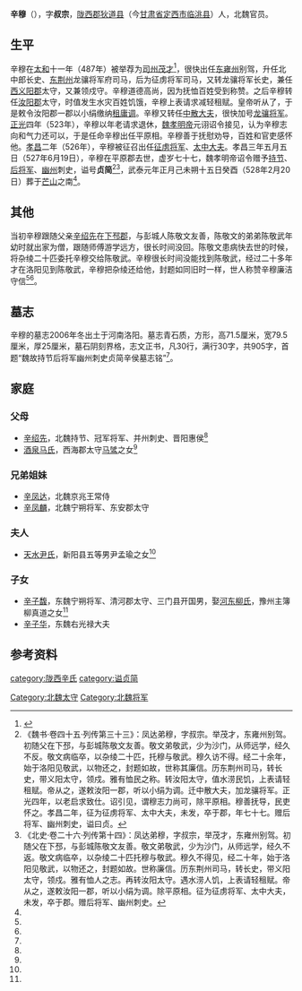 '''辛穆'''（{{bd|451年||527年|6月19日| |catIdx=y}}），字'''叔宗'''，[[陇西郡|陇西郡]][[狄道县|狄道县]]（今[[甘肃省|甘肃省]][[定西市|定西市]][[临洮县|临洮县]]）人，北魏官员。

==生平==
辛穆在[[太和_(北魏)|太和]]十一年（487年）被举荐为[[司州|司州]][[茂才|茂才]]<ref name=autogenerated1>{{Citation| author=何俊芳  | year=2011年| title=《北魏辛穆墓志铭考释》| periodical=《洛阳理工学院学报(社会科学版)》| volume=| issue=01期| pages=77-79| url=http://www.cnki.com.cn/Article/CJFDTOTAL-LYDS201101019.htm| doi=| oclc=| accessdate=2015-02-13}}</ref>，很快出任[[东雍州|东雍州]]别驾，升任北中郎长史、[[东荆州|东荆州]]龙骧将军府司马，后为征虏将军司马，又转龙骧将军长史，兼任[[西义阳郡|西义阳郡]]太守，又兼领戍守。辛穆道德高尚，因为抚恤百姓受到称赞。之后辛穆转任[[汝阳郡|汝阳郡]]太守，时值发生水灾百姓饥饿，辛穆上表请求减轻租赋。皇帝听从了，于是敕令汝阳郡一郡以小绢缴纳[[租庸调|租庸调]]。辛穆又转任[[中散大夫|中散大夫]]，很快加号[[龙骧将军|龙骧将军]]。[[正光|正光]]四年（523年），辛穆以年老请求退休，[[魏孝明帝|魏孝明帝]]元诩诏令接见，认为辛穆志向和气力还可以，于是任命辛穆出任平原相。辛穆善于抚慰劝导，百姓和官吏感怀他。[[孝昌|孝昌]]二年（526年），辛穆被征召出任[[征虏将军|征虏将军]]、[[太中大夫|太中大夫]]。孝昌三年五月五日（527年6月19日），辛穆在平原郡去世，虚岁七十七，魏孝明帝诏令赠予[[持节|持节]]、[[后将军|后将军]]、[[幽州_(古代)|幽州]]刺史，谥号'''贞简'''<ref name=autogenerated2>《魏书·卷四十五·列传第三十三》：凤达弟穆，字叔宗。举茂才，东雍州别驾。初随父在下邳，与彭城陈敬文友善。敬文弟敬武，少为沙门，从师远学，经久不反。敬文病临卒，以杂绫二十匹，托穆与敬武。穆久访不得。经二十余年，始于洛阳见敬武，以物还之，封题如故，世称其廉信。历东荆州司马，转长史，带义阳太守，领戍。雅有恤民之称。转汝阳太守，值水涝民饥，上表请轻租赋。帝从之，遂敕汝阳一郡，听以小绢为调。迁中散大夫，加龙骧将军。正光四年，以老启求致仕。诏引见，谓穆志力尚可，除平原相。穆善抚导，民吏怀之。孝昌二年，征为征虏将军、太中大夫，未发，卒于郡，年七十七。赠后将军、幽州刺史，谥曰贞。</ref><ref name=autogenerated3>《北史·卷二十六·列传第十四》：凤达弟穆，字叔宗，举茂才，东雍州别驾。初随父在下邳，与彭城陈敬文友善。敬文弟敬武，少为沙门，从师远学，经久不返。敬文病临卒，以杂绫二十匹托穆与敬武。穆久不得见，经二十年，始于洛阳见敬武，以物还之，封题如故。世称廉信。历东荆州司马，转长史，带义阳太守，领戍。雅有恤人之志。再转汝阳太守。遇水涝人饥，上表请轻租赋。帝从之，遂敕汝阳一郡，听以小绢为调。除平原相。征为征虏将军、太中大夫，未发，卒于郡。赠后将军、幽州刺史。</ref>，武泰元年正月己未朔十五日癸酉（528年2月20日）葬于[[芒山|芒山]]之南<ref name=autogenerated1 />。

==其他==
当初辛穆跟随父亲[[辛绍先|辛绍先]]在[[下邳郡|下邳郡]]，与彭城人陈敬文友善，陈敬文的弟弟陈敬武年幼时就出家为僧，跟随师傅游学远方，很长时间没回。陈敬文患病快去世的时候，将杂绫二十匹委托辛穆交给陈敬武。辛穆很长时间没能找到陈敬武，经过二十多年才在洛阳见到陈敬武，辛穆把杂绫还给他，封题如同旧时一样，世人称赞辛穆廉洁守信<ref name=autogenerated2 /><ref name=autogenerated3 />。

==墓志==
辛穆的墓志2006年冬出土于河南洛阳。墓志青石质，方形，高71.5厘米，宽79.5厘米，厚25厘米，墓石阴刻界格，志文正书，凡30行，满行30字，共905字，首题“魏故持节后将军幽州刺史贞简辛侯墓志铭”<ref name=autogenerated1 />。

==家庭==
===父母===
*[[辛绍先|辛绍先]]，北魏持节、冠军将军、并州刺史、晋阳惠侯<ref name=autogenerated1 />
*[[酒泉马氏|酒泉马氏]]，西海郡太守[[马骘|马骘]]之女<ref name=autogenerated1 />

===兄弟姐妹===
*[[辛凤达|辛凤达]]，北魏京兆王常侍
*[[辛凤麟|辛凤麟]]，北魏宁朔将军、东安郡太守

===夫人===
*[[天水尹氏|天水尹氏]]，新阳县五等男尹孟瑜之女<ref name=autogenerated1 />

===子女===
*[[辛子馥|辛子馥]]，东魏宁朔将军、清河郡太守、三门县开国男，娶[[河东柳氏|河东柳氏]]，豫州主簿柳真道之女<ref name=autogenerated1 />
*[[辛子华|辛子华]]，东魏右光禄大夫

==参考资料==
{{reflist}}

[[category:陇西辛氏|category:陇西辛氏]]
[[category:谥贞简|category:谥贞简]]
[[Category:北魏太守|Category:北魏太守]]
[[Category:北魏将军|Category:北魏将军]]